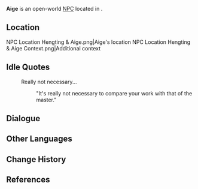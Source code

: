 {{Meta
<!-- Remove this template after adding the missing info -->
|missing_NPC_profile  = yes
}}
{{Character Infobox
|type             = Open-World NPC
|image            = NPC Aige.png
|realname         = <!-- Optional, if different from in-game name -->
|deceased         = <!-- Past (for deceased prior to events of the game) or free response -->
|region           = Liyue
|location         = Liyue
|affiliation      = 
|title            = 

|ancestry         = <!-- Clan/family -->
|father           = 
|mother           = 
|spouse           = 
|sibling          = 
|child            = 
|relative         = 

|voiceEN          = [[imdb:nm11900500|Aria Saltini]]<ref>Twitter: [https://twitter.com/AriaSaltini/status/1754203513561739726 EN VA Self Announcement]</ref>
|voiceCN          = 
|voiceJP          = 
|voiceKR          = 
|dialoguereward   = 
}}
'''Aige''' is an open-world [[NPC]] located in {{Location|Qiaoying Village}}.

==Location==
<gallery>
NPC Location Hengting & Aige.png|Aige's location
NPC Location Hengting & Aige Context.png|Additional context
</gallery>
<!--
==Profile==
Detailed story/lore information goes here.
''(To be added.)''

===Appearance===
Keep appearance section short and concise. Limit to 2 paragraphs with 3-4 sentences each.
''(To be added.)''

==Quests and Events==
{{Quests and Events}}
-->

==Idle Quotes==
{{Dialogue Start}}
: {{DIcon|Idle}} Really not necessary...
:: {{A|VO Aige 01.ogg}} "It's really not necessary to compare your work with that of the master."
{{Dialogue End}}

==Dialogue==
{{Transclude|Hengting|Dialogue}}
<!--
==Event Dialogue==
===Event Name===
{{Dialogue Start}}
:'''Aige:'''
{{Dialogue End}}
-->
==Other Languages==
{{Other Languages|default_hidden=1
|en      = Aige
|zhs     = 艾葛
|zhs_rm  = Àigé
|zht     = 艾葛
|zht_rm  = Àigé
|ja      = 艾葛
|ja_rm   = Kaikatsu{{Assumed}}
|ko      = {{tt|애|艾}}담
|es      = Aige
|fr      = Aige
|ru      = Ай Гэ
|th      = Aige
|vi      = Aige
|de      = Aige
|id      = Aige
|pt      = Aige
|tr      = Aige
|it      = Aige
}}

==Change History==
{{Change History|4.4}}

==References==
{{Reflist}}